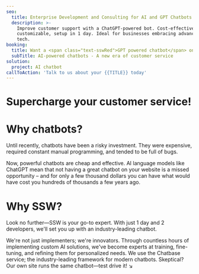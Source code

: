 ```yaml
---
seo:
  title: Enterprise Development and Consulting for AI and GPT Chatbots
  description: >-
    Improve customer support with a ChatGPT-powered bot. Cost-effective,
    customizable, setup in 1 day. Ideal for businesses embracing advanced AI
    tech.
booking:
  title: Want a <span class="text-sswRed">GPT powered chatbot</span> on your website?
  subTitle: AI-powered chatbots - A new era of customer service
solution:
  project: AI chatbot
callToAction: 'Talk to us about your {{TITLE}} today'
---
```


# Supercharge your **customer service!**

# **Why chatbots?**

Until recently, chatbots have been a risky investment. They were expensive, required constant manual programming, and tended to be full of bugs.

Now, powerful chatbots are cheap and effective. AI language models like ChatGPT mean that not having a great chatbot on your website is a missed opportunity – and for only a few thousand dollars you can have what would have cost you hundreds of thousands a few years ago.

# **Why SSW?**

Look no further—SSW is your go-to expert. With just 1 day and 2 developers, we'll set you up with an industry-leading chatbot.

We're not just implementers; we're innovators. Through countless hours of implementing custom AI solutions, we've become experts at training, fine-tuning, and refining them for personalized needs. We use the Chatbase service; the industry-leading framework for modern chatbots. Skeptical? Our own site runs the same chatbot—test drive it! ↘
